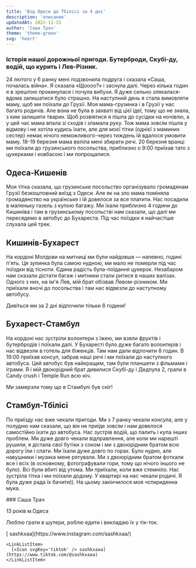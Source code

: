 ```yaml
---
title: 'Від Одеси до Тбілісі за 4 дні'
description: 'описание'
updatedAt: 2022-11-15
author: 'Саша Трач'
theme: 'theme-green'
svg: 'heart'
---
```


<Heading
  img="/images/sasha/kyshay.jpg"
  photoLeft
/>

### Історія нашої дорожньої пригоди. Бутерброди, Скубі-ду, водій, що курить і Лев-Різник.

<HorizontalPhoto src="/images/sasha/vedro-kata.jpg" photoDescription='Це я з сестрою'>
    24 лютого у 6 ранку мені подзвонила подруга і сказала «Саша, почалась війна». Я сказала «Щоооо?» і заснула далі. Через кілька годин я в зрештою прокинулася і почула вибухи. Я дуже сильно злякалася-вдома залишатися було страшно. На наступний день я стала вимовляти маму, щоб ми поїхали до Грузії. Моя мама-грузинка і в Грузії у нас багато родичів. Але вона не була в захваті від цієї ідеї, тому що не знала, з ким залишити тварин. Щоб розвіятися я пішла до сусідки на ночівлю, а у цей час мама впала зі сходів і зламала руку. Тож мама зовсім пішла у відмову і не хотіла кудись їхати, але для моєї тітки (однієї з маминих сестер) немає нічого неможливого-через тиждень їй вдалося умовити маму. 18-19 березня мама веліла мені збирати речі. 20 березня вранці ми поїхали до грузинського посольства, приблизно о 9:00 приїхав тато з цукерками і ковбасою і ми попрощалися.
</HorizontalPhoto>

## Одеса-Кишенів

Моя тітка сказала, що грузинське посольство організувало громадянам Грузії безкоштовний виїзд з Одеси. Але як на зло мама поміняла громадянство на українське і їй довелося за все платити. Нас посадили в маленьку газель з купою багажу. Ми їхали приблизно 4 години до Кишиніва і там в грузинському посольстві нам сказали, що далі ми пересядемо в автобус до Бухареста. Під час поїздки я найчастіше слухала цей трек.

## Кишинів-Бухарест

На кордоні Молдови на митниці ми були найдовше — напевно, годині п'ять. Ця зупинка була самою нудною, ми мало не померли під час поїздки від тісноти. Єдина радість була-поїдання цукерок. Незабаром нам сказали дістати багаж і митники стали ритися в наших валізах. Одного з них, на ім'я Лев, мій брат обізвав Левом-різником. Ми приїхали вночі до посольства і там нас відвезли до наступному автобусу.

<PhotoAndText src='/images/sasha/bolgaria.jpg'>
  Дивіться ми за 2 дні вiдпочили тільки 8 години!
</PhotoAndText>

## Бухарест-Стамбул

На кордоні нас зустріли волонтери з їжею, ми взяли фруктів і бутербродів і поїхали далі. У Бухаресті було дуже багато волонтерів і нас відвезли в готель для біженців. Там нам дали відпочити 8 годин. В 19:00 приїхав консул, забрав наші речі і ми поїхали до наступного автобуса. Цей автобус був найкращим, там були планшети з фільмами і іграми. Я і мій двоюрідний брат дивилися Скубі-ду і Дедпула 2, грали в Candy crush і Temple Run всю ніч.

<PhotoAndText src='/images/sasha/stambyl.jpg'>
  Ми замерзли тому що в Стамбулі був сніг!
</PhotoAndText>

## Стамбул-Тбілісі

По приїзду нас вже чекали пригоди. Ми з 7 ранку чекали консула, але у полудню нам сказали, що він не приїде зовсім і нам довелося самостiйно їхати до автобуса. Нас зустрів водій, що палить і купа інших проблем. Ми дуже довго чекали відправлення, але коли ми нарешті рушили, я дістала свої бутіки з соком і ми з двоюрідним братом всю дорогу їли і спати. Ми їхали дуже довго по горах. Було нудно, але навушники і музика мене рятували. Ми з двоюрідним братом фоткали все і всіх (в основному, фотографували гори, тому що нічого іншого не було). Всі були вбиті від утома. Ми приїхали, коли вже стемніло. Нас зустріла тітка і ми поїхали додому. У квартирі на нас чекали родичі. Я була дуже рада їх бачити)). На цьому закінчилося моя чотириденна мука.

<AuthorCard src='/images/sasha/vedro-i.jpg'>
  ### Саша Трач

  13 років м.Одеса

  Люблю грати в шутери, роблю едити і викладаю їх у тік-ток.

  <LinkList>
    <LinkListItem>
      [<Icon svgKey='insta' /> sashkxaa](https://www.instagram.com/sashkxaa/)
    </LinkListItem>

    <LinkListItem>
      [<Icon svgKey='tiktok' /> sashkxaaa](https://www.tiktok.com/@sashkxaaa)
    </LinkListItem>
  </LinkList>
</AuthorCard>

